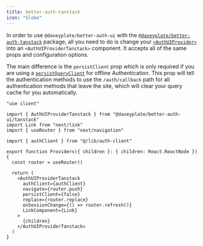 ```yaml
---
title: better-auth-tanstack
icon: "Globe"
---
```


In order to use `@daveyplate/better-auth-ui` with the [`@daveyplate/better-auth-tanstack`](https://github.com/daveyplate/better-auth-tanstack) package, all you need to do is change your [`<AuthUIProvider>`](/components/auth-ui-provider) into an `<AuthUIProviderTanstack>` component. It accepts all of the same props and configuration options.

The main difference is the `persistClient` prop which is only required if you are using a [`persistQueryClient`](https://tanstack.com/query/latest/docs/framework/react/plugins/persistQueryClient) for offline Authentication. This prop will tell the authentication methods to use the `/auth/callback` path for all authentication methods that leave the site, which will clear your query cache for you automatically.

```tsx title="app/providers.tsx"
"use client"

import { AuthUIProviderTanstack } from "@daveyplate/better-auth-ui/tanstack"
import Link from "next/link"
import { useRouter } from "next/navigation"

import { authClient } from "@/lib/auth-client"

export function Providers({ children }: { children: React.ReactNode }) {
  const router = useRouter()

  return (
    <AuthUIProviderTanstack
      authClient={authClient}
      navigate={router.push}
      persistClient={false}
      replace={router.replace}
      onSessionChange={() => router.refresh()}
      LinkComponent={Link}
    >
      {children}
    </AuthUIProviderTanstack>
  )
}
```
